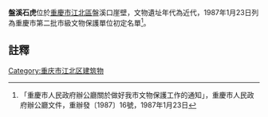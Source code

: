 {{msg:重慶市文物保護單位
|名稱 = 盤溪石虎
|編號 = 62
|圖片 = 
|級別 = 3
|分類 = 
|時代 = 近代
|地点 = [[江北區|江北區]]盤溪口崖壁
|坐標 = 
|登錄 = 1987年1月23日
}}
'''盤溪石虎'''位於[[重慶市|重慶市]][[江北區|江北區]]盤溪口崖壁，文物遺址年代為近代，1987年1月23日列為重慶市第二批市級文物保護單位初定名單<ref>「重慶市人民政府辦公廳關於做好我市文物保護工作的通知」，重慶市人民政府辦公廳文件，重辦發〔1987〕16號，1987年1月23日</ref>。
== 註釋 ==
{{reflist}}
{{文物保護單位小作品}}

[[Category:重庆市江北区建筑物|Category:重庆市江北区建筑物]]